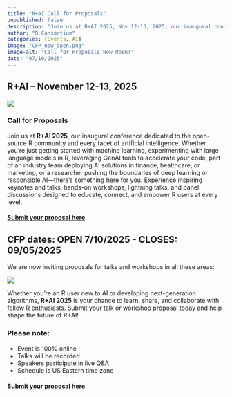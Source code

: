 ```yaml
---
title: "R+AI Call for Proposals"
unpublished: false
description: "Join us at R+AI 2025, Nov 12-13, 2025, our inaugural conference dedicated to the open-source R community and every facet of artificial intelligence."
author: "R Consortium"
categories: [Events, AI]
image: "CFP_now_open.png"
image-alt: "Call for Proposals Now Open!"
date: "07/10/2025"
---
```


## R+AI – November 12-13, 2025

![](CFP_now_open.png)

### Call for Proposals

Join us at **R+AI 2025**, our inaugural conference dedicated to the open-source R community and every facet of artificial intelligence. Whether you’re just getting started with machine learning, experimenting with large language models in R, leveraging GenAI tools to accelerate your code, part of an industry team deploying AI solutions in finance, healthcare, or marketing, or a researcher pushing the boundaries of deep learning or responsible AI—there’s something here for you. Experience inspiring keynotes and talks, hands-on workshops, lightning talks, and panel discussions designed to educate, connect, and empower R users at every level.

#### [Submit your proposal here](https://forms.gle/SUbQVNMpp11g7vbTA)

## CFP dates: OPEN 7/10/2025 \- CLOSES: 09/05/2025

We are now inviting proposals for talks and workshops in all these areas:

![](talks_and_workshops_UPDATED.png)

Whether you’re an R user new to AI or developing next-generation algorithms, **R+AI 2025** is your chance to learn, share, and collaborate with fellow R enthusiasts. Submit your talk or workshop proposal today and help shape the future of R+AI\!

### Please note:

* Event is 100% online
* Talks will be recorded 
* Speakers participate in live Q&A
* Schedule is US Eastern time zone

#### [Submit your proposal here](https://forms.gle/SUbQVNMpp11g7vbTA)
